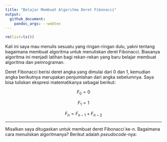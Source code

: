```yaml
---
title: "Belajar Membuat Algoritma Deret Fibonacci"
output: 
  github_document:
    pandoc_args: --webtex
---
```


```r
rm(list=ls())

```

Kali ini saya mau menulis sesuatu yang ringan-ringan dulu, yakni tentang bagaimana membuat algoritma untuk menuliskan deret Fibonacci. Biasanya algoritma ini menjadi latihan bagi rekan-rekan yang baru belajar membuat algoritma dan pemrograman.

Deret Fibonacci berisi deret angka yang dimulai dari 0 dan 1, kemudian angka berikutnya merupakan penjumlahan dari angka sebelumnya. Saya bisa tuliskan ekspresi matematikanya sebagai berikut:

$$F_0 = 0$$

$$F_1 = 1$$

$$F_n = F_{n-1} + F_{n-2}$$

---

Misalkan saya ditugaskan untuk membuat deret Fibonacci ke-n. Bagaimana cara menuliskan algoritmanya? Berikut adalah _pseudocode_-nya:


```

```

